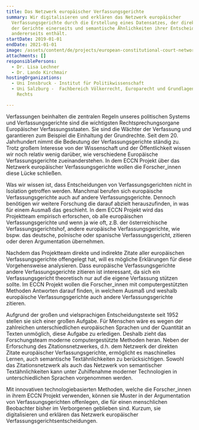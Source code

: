 ```yaml
---
title: Das Netzwerk europäischer Verfassungsgerichte
summary: Wir digitalisieren und erklären das Netzwerk europäischer
  Verfassungsgerichte durch die Erstellung eines Datensatzes, der direkte Zitate
  der Gerichte einerseits und semantische Ähnlichkeiten ihrer Entscheidungstexte
  andererseits enthält.
startDate: 2019-01-01
endDate: 2021-01-01
image: /assets/content/de/projects/european-constitutional-court-network-eccn/logo_eccn.png
attachments: []
responsiblePersons:
  - Dr. Lisa Lechner
  - Dr. Lando Kirchmair
hostingOrganizations:
  - Uni Innsbruck - Institut für Politikwissenschaft
  - Uni Salzburg -  Fachbereich Völkerrecht, Europarecht und Grundlagen des
    Rechts

---
```

Verfassungen beinhalten die zentralen Regeln unseres politischen Systems und Verfassungsgerichte sind die wichtigsten Rechtsprechungsorgane Europäischer Verfassungsstaaten. Sie sind die Wächter der Verfassung und garantieren zum Beispiel die Einhaltung der Grundrechte. Seit dem 20. Jahrhundert nimmt die Bedeutung der Verfassungsgerichte ständig zu. Trotz großem Interesse von der Wissenschaft und der Öffentlichkeit wissen wir noch relativ wenig darüber, wie verschiedene Europäische Verfassungsgerichte zueinanderstehen. In dem ECCN Projekt über das Netzwerk europäischer Verfassungsgerichte wollen die Forscher\_innen diese Lücke schließen.

Was wir wissen ist, dass Entscheidungen von Verfassungsgerichten nicht in Isolation getroffen werden. Manchmal berufen sich europäische Verfassungsgerichte auch auf andere Verfassungsgerichte. Dennoch benötigen wir weitere Forschung die darauf abzielt herauszufinden, in was für einem Ausmaß das geschieht. In dem ECCN Projekt wird das Projektteam empirisch erforschen, ob alle europäischen Verfassungsgerichte und wenn ja wie oft, z.B. der österreichische Verfassungsgerichtshof, andere europäische Verfassungsgerichte, wie bspw. das deutsche, polnische oder spanische Verfassungsgericht, zitieren oder deren Argumentation übernehmen.

Nachdem das Projektteam direkte und indirekte Zitate aller europäischen Verfassungsgerichte offengelegt hat, will es mögliche Erklärungen für diese Vorgehensweise analysieren. Dass europäische Verfassungsgerichte andere Verfassungsgerichte zitieren ist interessant, da sich ein Verfassungsgericht theoretisch nur auf die eigene Verfassung stützen sollte. Im ECCN Projekt wollen die Forscher\_innen mit computergestützten Methoden Antworten darauf finden, in welchem Ausmaß und weshalb europäische Verfassungsgerichte auch andere Verfassungsgerichte zitieren.

Aufgrund der großen und vielsprachigen Entscheidungstexte seit 1952 stellen sie sich einer großen Aufgabe. Für Menschen wäre es wegen der zahlreichen unterschiedlichen europäischen Sprachen und der Quantität an Texten unmöglich, diese Aufgabe zu erledigen. Deshalb zieht das Forschungsteam moderne computergestützte Methoden heran. Neben der Erforschung des Zitationsnetzwerkes, d.h. dem Netzwerk der direkten Zitate europäischer Verfassungsgerichte, ermöglicht es maschinelles Lernen, auch semantische Textähnlichkeiten zu berücksichtigen. Sowohl das Zitationsnetzwerk als auch das Netzwerk von semantischer Textähnlichkeiten kann unter Zuhilfenahme moderner Technologien in unterschiedlichen Sprachen vorgenommen werden.

Mit innovativen technologiebasierten Methoden, welche die Forscher\_innen in ihrem ECCN Projekt verwenden, können sie Muster in der Argumentation von Verfassungsgerichten offenlegen, die für einen menschlichen Beobachter bisher im Verborgenen geblieben sind. Kurzum, sie digitalisieren und erklären das Netzwerk europäischer Verfassungsgerichtsentscheidungen.